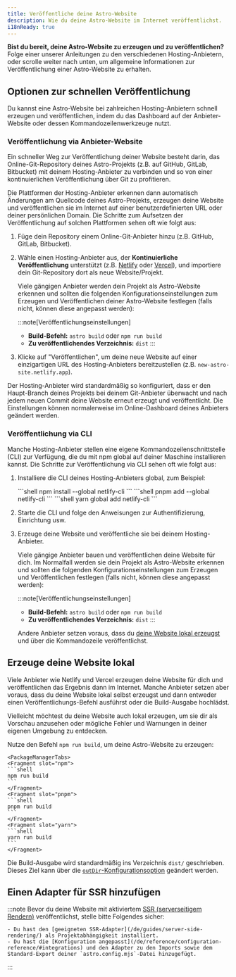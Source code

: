 ```yaml
---
title: Veröffentliche deine Astro-Website
description: Wie du deine Astro-Website im Internet veröffentlichst.
i18nReady: true
---
```


**Bist du bereit, deine Astro-Website zu erzeugen und zu veröffentlichen?**
Folge einer unserer Anleitungen zu den verschiedenen Hosting-Anbietern, oder scrolle weiter nach unten, um allgemeine Informationen zur Veröffentlichung einer Astro-Website zu erhalten.

<DeployGuidesNav />

## Optionen zur schnellen Veröffentlichung

Du kannst eine Astro-Website bei zahlreichen Hosting-Anbietern schnell erzeugen und veröffentlichen, indem du das Dashboard auf der Anbieter-Website oder dessen Kommandozeilenwerkzeuge nutzt.

### Veröffentlichung via Anbieter-Website

Ein schneller Weg zur Veröffentlichung deiner Website besteht darin, das Online-Git-Repository deines Astro-Projekts (z.B. auf GitHub, GitLab, Bitbucket) mit deinem Hosting-Anbieter zu verbinden und so von einer kontinuierlichen Veröffentlichung über Git zu profitieren.

Die Plattformen der Hosting-Anbieter erkennen dann automatisch Änderungen am Quellcode deines Astro-Projekts, erzeugen deine Website und veröffentlichen sie im Internet auf einer benutzerdefinierten URL oder deiner persönlichen Domain. Die Schritte zum Aufsetzen der Veröffentlichung auf solchen Plattformen sehen oft wie folgt aus:

1. Füge dein Repository einem Online-Git-Anbieter hinzu (z.B. GitHub, GitLab, Bitbucket).

1. Wähle einen Hosting-Anbieter aus, der **Kontinuierliche Veröffentlichung** unterstützt (z.B. [Netlify](/de/guides/deploy/netlify/) oder [Vercel](/de/guides/deploy/vercel/)), und importiere dein Git-Repository dort als neue Website/Projekt.

    Viele gängigen Anbieter werden dein Projekt als Astro-Website erkennen und sollten die folgenden Konfigurationseinstellungen zum Erzeugen und Veröffentlichen deiner Astro-Website festlegen (falls nicht, können diese angepasst werden):

    :::note[Veröffentlichungseinstellungen]
    - **Build-Befehl:** `astro build` oder `npm run build`
    - **Zu veröffentlichendes Verzeichnis:** `dist`
    :::

1. Klicke auf "Veröffentlichen", um deine neue Website auf einer einzigartigen URL des Hosting-Anbieters bereitzustellen (z.B. `new-astro-site.netlify.app`).

Der Hosting-Anbieter wird standardmäßig so konfiguriert, dass er den Haupt-Branch deines Projekts bei deinem Git-Anbieter überwacht und nach jedem neuen Commit deine Website erneut erzeugt und veröffentlicht. Die Einstellungen können normalerweise im Online-Dashboard deines Anbieters geändert werden.

### Veröffentlichung via CLI

Manche Hosting-Anbieter stellen eine eigene Kommandozeilen&shy;schnittstelle (CLI) zur Verfügung, die du mit npm global auf deiner Maschine installieren kannst. Die Schritte zur Veröffentlichung via CLI sehen oft wie folgt aus:

1. Installiere die CLI deines Hosting-Anbieters global, zum Beispiel:

    <PackageManagerTabs>
        <Fragment slot="npm">
        ```shell
        npm install --global netlify-cli
        ```
        </Fragment>
        <Fragment slot="pnpm">
        ```shell
        pnpm add --global netlify-cli
        ```
        </Fragment>
        <Fragment slot="yarn">
        ```shell
        yarn global add netlify-cli
        ```
        </Fragment>
    </PackageManagerTabs>

2. Starte die CLI und folge den Anweisungen zur Authentifizierung, Einrichtung usw.

3. Erzeuge deine Website und veröffentliche sie bei deinem Hosting-Anbieter.

    Viele gängige Anbieter bauen und veröffentlichen deine Website für dich. Im Normalfall werden sie dein Projekt als Astro-Website erkennen und sollten die folgenden Konfigurationseinstellungen zum Erzeugen und Veröffentlichen festlegen (falls nicht, können diese angepasst werden):

    :::note[Veröffentlichungseinstellungen]
    - **Build-Befehl:** `astro build` oder `npm run build`
    - **Zu veröffentlichendes Verzeichnis:** `dist`
    :::

    Andere Anbieter setzen voraus, dass du [deine Website lokal erzeugst](#erzeuge-deine-website-lokal) und über die Kommandozeile veröffentlichst.

## Erzeuge deine Website lokal

Viele Anbieter wie Netlify und Vercel erzeugen deine Website für dich und veröffentlichen das Ergebnis dann im Internet. Manche Anbieter setzen aber voraus, dass du deine Website lokal selbst erzeugst und dann entweder einen Veröffentlichungs-Befehl ausführst oder die Build-Ausgabe hochlädst.

Vielleicht möchtest du deine Website auch lokal erzeugen, um sie dir als Vorschau anzusehen oder mögliche Fehler und Warnungen in deiner eigenen Umgebung zu entdecken.

Nutze den Befehl `npm run build`, um deine Astro-Website zu erzeugen:

    <PackageManagerTabs>
    <Fragment slot="npm">
    ```shell
    npm run build
    ```
    </Fragment>
    <Fragment slot="pnpm">
    ```shell
    pnpm run build
    ```
    </Fragment>
    <Fragment slot="yarn">
    ```shell
    yarn run build
    ```
    </Fragment>
  </PackageManagerTabs>

Die Build-Ausgabe wird standardmäßig ins Verzeichnis `dist/` geschrieben. Dieses Ziel kann über die [`outDir`-Konfigurationsoption](/de/reference/configuration-reference/#outdir) geändert werden.

## Einen Adapter für SSR hinzufügen

:::note
Bevor du deine Website mit aktiviertem [SSR (serverseitigem Rendern)](/de/guides/server-side-rendering/) veröffentlichst, stelle bitte Folgendes sicher:

    - Du hast den [geeigneten SSR-Adapter](/de/guides/server-side-rendering/) als Projektabhängigkeit installiert.
    - Du hast die [Konfiguration angepasst](/de/reference/configuration-reference/#integrations) und den Adapter zu den Imports sowie dem Standard-Export deiner `astro.config.mjs`-Datei hinzugefügt.
:::
